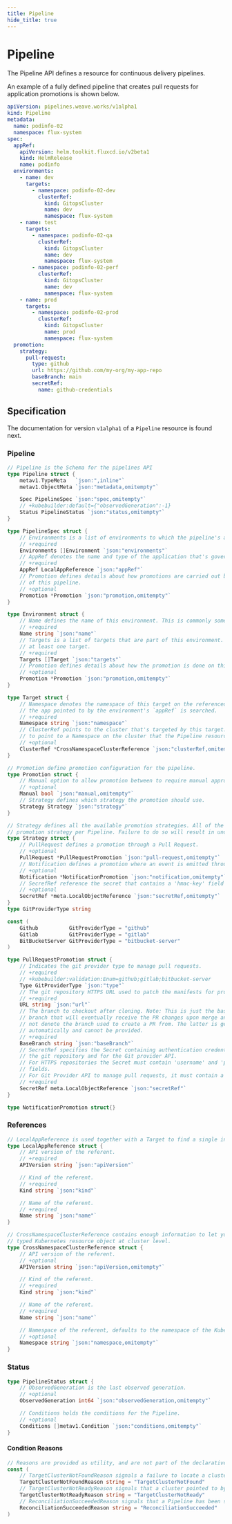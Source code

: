 ```yaml
---
title: Pipeline
hide_title: true
---
```


# Pipeline <TierLabel tiers="Enterprise" />

The Pipeline API defines a resource for continuous delivery pipelines.

An example of a fully defined pipeline that creates pull requests for application promotions is shown below.

```yaml
apiVersion: pipelines.weave.works/v1alpha1
kind: Pipeline
metadata:
  name: podinfo-02
  namespace: flux-system
spec:
  appRef:
    apiVersion: helm.toolkit.fluxcd.io/v2beta1
    kind: HelmRelease
    name: podinfo
  environments:
    - name: dev
      targets:
        - namespace: podinfo-02-dev
          clusterRef:
            kind: GitopsCluster
            name: dev
            namespace: flux-system
    - name: test
      targets:
        - namespace: podinfo-02-qa
          clusterRef:
            kind: GitopsCluster
            name: dev
            namespace: flux-system
        - namespace: podinfo-02-perf
          clusterRef:
            kind: GitopsCluster
            name: dev
            namespace: flux-system
    - name: prod
      targets:
        - namespace: podinfo-02-prod
          clusterRef:
            kind: GitopsCluster
            name: prod
            namespace: flux-system
  promotion:
    strategy:
      pull-request:
        type: github
        url: https://github.com/my-org/my-app-repo
		baseBranch: main
        secretRef:
          name: github-credentials
```

## Specification

The documentation for version `v1alpha1`  of a `Pipeline` resource is found next.

### Pipeline


```go
// Pipeline is the Schema for the pipelines API
type Pipeline struct {
	metav1.TypeMeta   `json:",inline"`
	metav1.ObjectMeta `json:"metadata,omitempty"`

	Spec PipelineSpec `json:"spec,omitempty"`
	// +kubebuilder:default={"observedGeneration":-1}
	Status PipelineStatus `json:"status,omitempty"`
}

type PipelineSpec struct {
	// Environments is a list of environments to which the pipeline's application is supposed to be deployed.
	// +required
	Environments []Environment `json:"environments"`
	// AppRef denotes the name and type of the application that's governed by the pipeline.
	// +required
	AppRef LocalAppReference `json:"appRef"`
	// Promotion defines details about how promotions are carried out between the environments
	// of this pipeline.
	// +optional
	Promotion *Promotion `json:"promotion,omitempty"`
}

type Environment struct {
	// Name defines the name of this environment. This is commonly something such as "dev" or "prod".
	// +required
	Name string `json:"name"`
	// Targets is a list of targets that are part of this environment. Each environment should have
	// at least one target.
	// +required
	Targets []Target `json:"targets"`
	// Promotion defines details about how the promotion is done on this environment.
	// +optional
	Promotion *Promotion `json:"promotion,omitempty"`
}

type Target struct {
	// Namespace denotes the namespace of this target on the referenced cluster. This is where
	// the app pointed to by the environment's `appRef` is searched.
	// +required
	Namespace string `json:"namespace"`
	// ClusterRef points to the cluster that's targeted by this target. If this field is not set, then the target is assumed
	// to point to a Namespace on the cluster that the Pipeline resources resides on (i.e. a local target).
	// +optional
	ClusterRef *CrossNamespaceClusterReference `json:"clusterRef,omitempty"`
}

// Promotion define promotion configuration for the pipeline.
type Promotion struct {
	// Manual option to allow promotion between to require manual approval before proceeding.
	// +optional
	Manual bool `json:"manual,omitempty"`
	// Strategy defines which strategy the promotion should use.
	Strategy Strategy `json:"strategy"`
}

// Strategy defines all the available promotion strategies. All of the fields in here are mutually exclusive, i.e. you can only select one
// promotion strategy per Pipeline. Failure to do so will result in undefined behaviour.
type Strategy struct {
	// PullRequest defines a promotion through a Pull Request.
	// +optional
	PullRequest *PullRequestPromotion `json:"pull-request,omitempty"`
	// Notification defines a promotion where an event is emitted through Flux's notification-controller each time an app is to be promoted.
	// +optional
	Notification *NotificationPromotion `json:"notification,omitempty"`
	// SecrefRef reference the secret that contains a 'hmac-key' field with HMAC key used to authenticate webhook calls.
	// +optional
	SecretRef *meta.LocalObjectReference `json:"secretRef,omitempty"`
}
type GitProviderType string

const (
	Github          GitProviderType = "github"
	Gitlab          GitProviderType = "gitlab"
	BitBucketServer GitProviderType = "bitbucket-server"
)

type PullRequestPromotion struct {
	// Indicates the git provider type to manage pull requests.
	// +required
	// +kubebuilder:validation:Enum=github;gitlab;bitbucket-server
	Type GitProviderType `json:"type"`
	// The git repository HTTPS URL used to patch the manifests for promotion.
	// +required
	URL string `json:"url"`
	// The branch to checkout after cloning. Note: This is just the base
	// branch that will eventually receive the PR changes upon merge and does
	// not denote the branch used to create a PR from. The latter is generated
	// automatically and cannot be provided.
	// +required
	BaseBranch string `json:"baseBranch"`
	// SecretRef specifies the Secret containing authentication credentials for
	// the git repository and for the Git provider API.
	// For HTTPS repositories the Secret must contain 'username' and 'password'
	// fields.
	// For Git Provider API to manage pull requests, it must contain a 'token' field.
	// +required
	SecretRef meta.LocalObjectReference `json:"secretRef"`
}

type NotificationPromotion struct{}

```

### References

```go
// LocalAppReference is used together with a Target to find a single instance of an application on a certain cluster.
type LocalAppReference struct {
	// API version of the referent.
	// +required
	APIVersion string `json:"apiVersion"`

	// Kind of the referent.
	// +required
	Kind string `json:"kind"`

	// Name of the referent.
	// +required
	Name string `json:"name"`
}

// CrossNamespaceClusterReference contains enough information to let you locate the
// typed Kubernetes resource object at cluster level.
type CrossNamespaceClusterReference struct {
	// API version of the referent.
	// +optional
	APIVersion string `json:"apiVersion,omitempty"`

	// Kind of the referent.
	// +required
	Kind string `json:"kind"`

	// Name of the referent.
	// +required
	Name string `json:"name"`

	// Namespace of the referent, defaults to the namespace of the Kubernetes resource object that contains the reference.
	// +optional
	Namespace string `json:"namespace,omitempty"`
}
```

### Status

```go
type PipelineStatus struct {
	// ObservedGeneration is the last observed generation.
	// +optional
	ObservedGeneration int64 `json:"observedGeneration,omitempty"`

	// Conditions holds the conditions for the Pipeline.
	// +optional
	Conditions []metav1.Condition `json:"conditions,omitempty"`
}
```

#### Condition Reasons
```go
// Reasons are provided as utility, and are not part of the declarative API.
const (
	// TargetClusterNotFoundReason signals a failure to locate a cluster resource on the management cluster.
	TargetClusterNotFoundReason string = "TargetClusterNotFound"
	// TargetClusterNotReadyReason signals that a cluster pointed to by a Pipeline is not ready.
	TargetClusterNotReadyReason string = "TargetClusterNotReady"
	// ReconciliationSucceededReason signals that a Pipeline has been successfully reconciled.
	ReconciliationSucceededReason string = "ReconciliationSucceeded"
)
```

